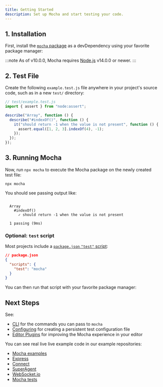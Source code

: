 ```yaml
---
title: Getting Started
description: Set up Mocha and start testing your code.
---
```



## 1. Installation

First, install the [`mocha` package](https://www.npmjs.com/package/mocha) as a devDependency using your favorite package manager:

<PackageManagers dev type="add" pkg="mocha" />

:::note
As of v10.0.0, Mocha requires [Node.js](https://nodejs.org) v14.0.0 or newer.
:::

## 2. Test File

Create the following `example.test.js` file anywhere in your project's source code, such as in a new `test/` directory:

```js
// test/example.test.js
import { assert } from "node:assert";

describe("Array", function () {
  describe("#indexOf()", function () {
    it("should return -1 when the value is not present", function () {
      assert.equal([1, 2, 3].indexOf(4), -1);
    });
  });
});
```

## 3. Running Mocha

Now, run `npx mocha` to execute the Mocha package on the newly created test file:

```shell
npx mocha
```

You should see passing output like:

```plaintext

  Array
    #indexOf()
      ✓ should return -1 when the value is not present

  1 passing (9ms)
```

### Optional: `test` script

Most projects include a [`package.json` `"test"` script](https://docs.npmjs.com/cli/commands/npm-test):

```json
// package.json
{
  "scripts": {
    "test": "mocha"
  }
}
```

You can then run that script with your favorite package manager:

<PackageManagers type="run" pkg="test" />

## Next Steps

See:

- [CLI](./running/cli) for the commands you can pass to `mocha`
- [Configuring](./running/configuring) for creating a persistent test configuration file
- [Editor Plugins](./running/editor-plugins) for improving the Mocha experience in your editor

You can see real live live example code in our example repositories:

- [Mocha examples](https://github.com/mochajs/mocha-examples)
- [Express](https://github.com/visionmedia/express/tree/master/test)
- [Connect](https://github.com/senchalabs/connect/tree/master/test)
- [SuperAgent](https://github.com/visionmedia/superagent/tree/master/test/node)
- [WebSocket.io](https://github.com/LearnBoost/websocket.io/tree/master/test)
- [Mocha tests](https://github.com/mochajs/mocha/tree/main/test)
